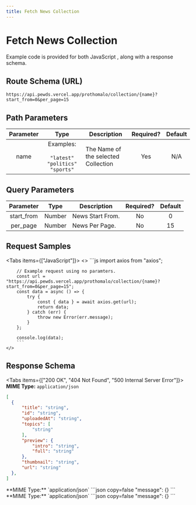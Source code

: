 ```yaml
---
title: Fetch News Collection
---
```



# Fetch News Collection

Example code is provided for both JavaScript , along with a response schema.

## Route Schema (URL)

```
https://api.pewds.vercel.app/prothomalo/collection/{name}?start_from=0&per_page=15
```

## Path Parameters

| Parameter |  Type  | Description                    | Required? | Default |
| :-------: | :----: | ------------------------------ | :-------: | :-----: |
| name | Examples: <br></br>`"latest"`  `"politics"` `"sports"`   | The Name of the selected Collection |    Yes    |   N/A   |


## Query Parameters

| Parameter |                                                                           Type                                                                            | Description                                                               | Required? | Default |
| :-------: | :-------------------------------------------------------------------------------------------------------------------------------------------------------: | ------------------------------------------------------------------------- | :-------: | :-----: |
|   start_from   |    Number | News Start From. |    No     |   0   |
|   per_page|    Number | News Per Page. |    No     |   15   |

## Request Samples

<Tabs items={["JavaScript"]}>
  <Tab>
    <>
        ```js
        import axios from "axios";

        // Example request using no paramters.
        const url = "https://api.pewds.vercel.app/prothomalo/collection/{name}?start_from=0&per_page=15";
        const data = async () => {
            try {
                const { data } = await axios.get(url);
                return data;
            } catch (err) {
                throw new Error(err.message);
            }
        };

        console.log(data);
        ```
    </>

  </Tab>
  <Tab>
  

  </Tab>
</Tabs>

## Response Schema

<Tabs items={["200 OK", "404 Not Found", "500 Internal Server Error"]}>
  <Tab>
  **MIME Type:** `application/json`
  ```json copy=false
  [
    {
        "title": "string",
        "id": "string",
        "uploadedAt": "string",
        "topics": [
            "string"
        ],
        "preview": {
            "intro": "string",
            "full": "string"
        },
        "thumbnail": "string",
        "url": "string"
    },
  ]
  ```
  </Tab>
  <Tab>
  **MIME Type:** `application/json`
  ```json copy=false
  "message": {}
  ```
  </Tab>
  <Tab>
  **MIME Type:** `application/json`
  ```json copy=false
  "message": {}
  ```
  </Tab>
</Tabs>
